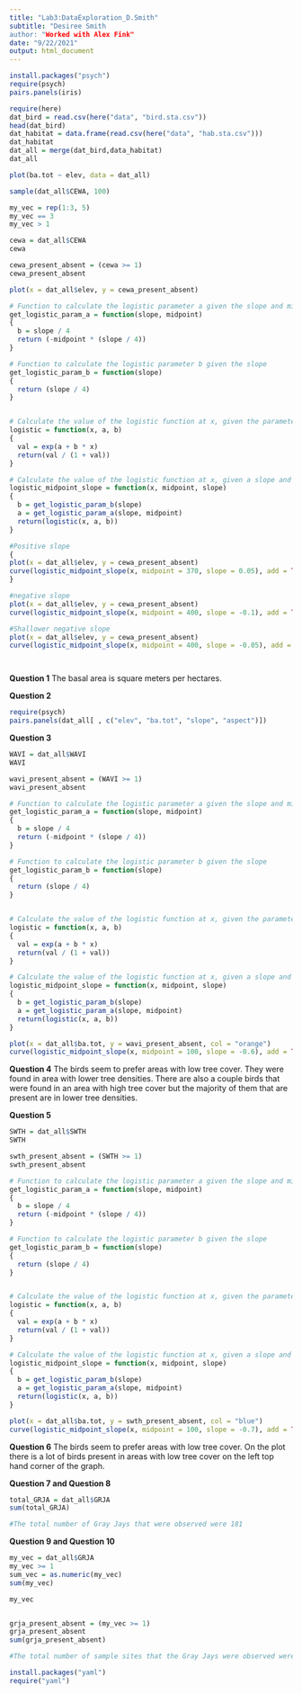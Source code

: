 ```yaml
---
title: "Lab3:DataExploration_D.Smith"
subtitle: "Desiree Smith
author: "Worked with Alex Fink"
date: "9/22/2021"
output: html_document
---
```


```r
install.packages("psych")
require(psych)
pairs.panels(iris)


```
```r
require(here)
dat_bird = read.csv(here("data", "bird.sta.csv"))
head(dat_bird)
dat_habitat = data.frame(read.csv(here("data", "hab.sta.csv")))
dat_habitat
dat_all = merge(dat_bird,data_habitat)
dat_all

plot(ba.tot ~ elev, data = dat_all)
```

```r
sample(dat_all$CEWA, 100)

my_vec = rep(1:3, 5)
my_vec == 3
my_vec > 1

cewa = dat_all$CEWA 
cewa

cewa_present_absent = (cewa >= 1)
cewa_present_absent

plot(x = dat_all$elev, y = cewa_present_absent)

# Function to calculate the logistic parameter a given the slope and midpoint
get_logistic_param_a = function(slope, midpoint)
{
  b = slope / 4
  return (-midpoint * (slope / 4))
}

# Function to calculate the logistic parameter b given the slope
get_logistic_param_b = function(slope)
{
  return (slope / 4)
}


# Calculate the value of the logistic function at x, given the parameters a and b.
logistic = function(x, a, b)
{
  val = exp(a + b * x)
  return(val / (1 + val))
}

# Calculate the value of the logistic function at x, given a slope and midpoint.
logistic_midpoint_slope = function(x, midpoint, slope)
{
  b = get_logistic_param_b(slope)
  a = get_logistic_param_a(slope, midpoint)
  return(logistic(x, a, b))
}

#Positive slope
{
plot(x = dat_all$elev, y = cewa_present_absent)
curve(logistic_midpoint_slope(x, midpoint = 370, slope = 0.05), add = TRUE)
}

#negative slope
plot(x = dat_all$elev, y = cewa_present_absent)
curve(logistic_midpoint_slope(x, midpoint = 400, slope = -0.1), add = TRUE)

#Shallower negative slope
plot(x = dat_all$elev, y = cewa_present_absent)
curve(logistic_midpoint_slope(x, midpoint = 400, slope = -0.05), add = TRUE)




```
 
__Question 1__
The basal area is square meters per hectares.

__Question 2__
```r
require(psych)
pairs.panels(dat_all[ , c("elev", "ba.tot", "slope", "aspect")])

```

__Question 3__

```r
WAVI = dat_all$WAVI
WAVI

wavi_present_absent = (WAVI >= 1)
wavi_present_absent

# Function to calculate the logistic parameter a given the slope and midpoint
get_logistic_param_a = function(slope, midpoint)
{
  b = slope / 4
  return (-midpoint * (slope / 4))
}

# Function to calculate the logistic parameter b given the slope
get_logistic_param_b = function(slope)
{
  return (slope / 4)
}


# Calculate the value of the logistic function at x, given the parameters a and b.
logistic = function(x, a, b)
{
  val = exp(a + b * x)
  return(val / (1 + val))
}

# Calculate the value of the logistic function at x, given a slope and midpoint.
logistic_midpoint_slope = function(x, midpoint, slope)
{
  b = get_logistic_param_b(slope)
  a = get_logistic_param_a(slope, midpoint)
  return(logistic(x, a, b))
}

plot(x = dat_all$ba.tot, y = wavi_present_absent, col = "orange")
curve(logistic_midpoint_slope(x, midpoint = 100, slope = -0.6), add = TRUE)

```
__Question 4__
The birds seem to prefer areas with low tree cover. They were found in area with lower tree densities. There are also a couple birds that were found in an area with high tree cover but the majority of them that are present are in lower tree densities. 

__Question 5__
```r
SWTH = dat_all$SWTH
SWTH

swth_present_absent = (SWTH >= 1)
swth_present_absent

# Function to calculate the logistic parameter a given the slope and midpoint
get_logistic_param_a = function(slope, midpoint)
{
  b = slope / 4
  return (-midpoint * (slope / 4))
}

# Function to calculate the logistic parameter b given the slope
get_logistic_param_b = function(slope)
{
  return (slope / 4)
}


# Calculate the value of the logistic function at x, given the parameters a and b.
logistic = function(x, a, b)
{
  val = exp(a + b * x)
  return(val / (1 + val))
}

# Calculate the value of the logistic function at x, given a slope and midpoint.
logistic_midpoint_slope = function(x, midpoint, slope)
{
  b = get_logistic_param_b(slope)
  a = get_logistic_param_a(slope, midpoint)
  return(logistic(x, a, b))
}

plot(x = dat_all$ba.tot, y = swth_present_absent, col = "blue")
curve(logistic_midpoint_slope(x, midpoint = 100, slope = -0.7), add = TRUE)
```

__Question 6__
The birds seem to prefer areas with low tree cover. On the plot there is a lot of birds present in areas with low tree cover on the left top hand corner of the graph. 

__Question 7 and Question 8__

```r
total_GRJA = dat_all$GRJA
sum(total_GRJA)

#The total number of Gray Jays that were observed were 181
```

__Question 9 and Question 10__

```r
my_vec = dat_all$GRJA
my_vec >= 1
sum_vec = as.numeric(my_vec)
sum(my_vec)

my_vec


grja_present_absent = (my_vec >= 1)
grja_present_absent
sum(grja_present_absent)

#The total number of sample sites that the Gray Jays were observed were 110
```

```r
install.packages("yaml")
require("yaml")
```

